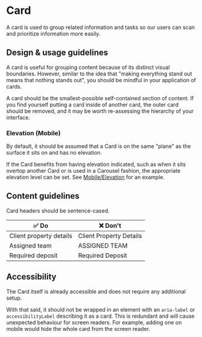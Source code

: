 
<Meta title="Components/Layouts and Structure/Card/Docs" />

# Card

A card is used to group related information and tasks so our users can scan and
prioritize information more easily.

## Design & usage guidelines

A card is useful for grouping content because of its distinct visual boundaries.
However, similar to the idea that "making everything stand out means that
nothing stands out", you should be mindful in your application of cards.

A card should be the smallest-possible self-contained section of content. If you
find yourself putting a card inside of another card, the outer card should be
removed, and it may be worth re-assessing the hierarchy of your interface.

### Elevation (Mobile)

By default, it should be assumed that a Card is on the same "plane" as the
surface it sits on and has no elevation.

If the Card benefits from having elevation indicated, such as when it sits
overtop another Card or is used in a Carousel fashion, the appropriate elevation
level can be set. See
[Mobile/Elevation](../?path=/story/components-layouts-and-structure-card-mobile--elevation)
for an example.

## Content guidelines

Card headers should be sentence-cased.

| ✅ Do                   | ❌ Don't                |
| ----------------------- | ----------------------- |
| Client property details | Client Property Details |
| Assigned team           | ASSIGNED TEAM           |
| Required deposit        | Required Deposit        |

## Accessibility

The Card itself is already accessible and does not require any additional setup.

With that said, it should not be wrapped in an element with an `aria-label` or
`accessibilityLabel` describing it as a card. This is redundant and will cause
unexpected behaviour for screen readers. For example, adding one on mobile would
hide the whole card from the screen reader.
